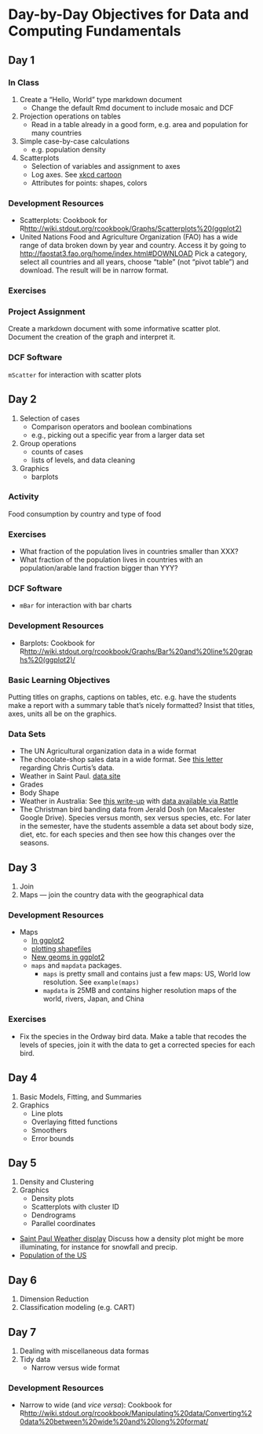 Day-by-Day Objectives for Data and Computing Fundamentals
=====================

Day 1
--------------

### In Class
1. Create a "Hello, World" type markdown document
    * Change the default Rmd document to include mosaic and DCF
2. Projection operations on tables
    * Read in a table already in a good form, e.g. area and population for many countries
3. Simple case-by-case calculations
    * e.g. population density
4. Scatterplots
    * Selection of variables and assignment to axes
    * Log axes.  See [xkcd cartoon](http://xkcd.com/1162/)
    * Attributes for points: shapes, colors
    
### Development Resources

* Scatterplots: Cookbook for R<http://wiki.stdout.org/rcookbook/Graphs/Scatterplots%20(ggplot2)>
* United Nations Food and Agriculture Organization (FAO) has a wide range of data broken down by year and country. Access it by going to <http://faostat3.fao.org/home/index.html#DOWNLOAD> Pick a category, select all countries and all years, choose "table" (not "pivot table") and download.  The result will be in narrow format.   

### Exercises

### Project Assignment

Create a markdown document with some informative scatter plot.  Document the creation of the graph and interpret it.

### DCF Software

`mScatter` for interaction with scatter plots

Day 2
--------------
1. Selection of cases
    * Comparison operators and boolean combinations
    * e.g., picking out a specific year from a larger data set
2. Group operations
    * counts of cases
    * lists of levels, and data cleaning
3. Graphics
    * barplots


### Activity

Food consumption by country and type of food

### Exercises

* What fraction of the population lives in countries smaller than XXX?
* What fraction of the population lives in countries with an population/arable land fraction bigger than YYY?

### DCF Software

* `mBar` for interaction with bar charts

### Development Resources

* Barplots: Cookbook for R<http://wiki.stdout.org/rcookbook/Graphs/Bar%20and%20line%20graphs%20(ggplot2)/>

### Basic Learning Objectives

Putting titles on graphs, captions on tables, etc. e.g. have the students make a report with a summary table that's nicely formatted?  Insist that titles, axes, units all be on the graphics.

### Data Sets
* The UN Agricultural organization data in a wide format
* The chocolate-shop sales data in a wide format.  See [this letter](https://mail.google.com/mail/u/0/?shva=1#inbox/13b76703fd8dec48) regarding Chris Curtis's data.  
* Weather in Saint Paul.  [data site](http://cdo.ncdc.noaa.gov/qclcd/QCLCD)
* Grades 
* Body Shape
* Weather in Australia: See [this write-up](http://onepager.togaware.com/Models.pdf) with [data available via Rattle](http://rattle.togaware.com/weather.csv)
* The Christman bird banding data from Jerald Dosh (on Macalester Google Drive).  Species versus month, sex versus species, etc.  For later in the semester, have the students assemble a data set about body size, diet, etc. for each species and then see how this changes over the seasons.

Day 3
--------------
1. Join
2. Maps --- join the country data with the geographical data


### Development Resources

* Maps
    * [In ggplot2](http://spatialanalysis.co.uk/2012/02/great-maps-ggplot2/)
    * [plotting shapefiles](http://uce.uniovi.es/mundor/howtoplotashapemap.html)
    * [New geoms in ggplot2](http://cloud.github.com/downloads/hadley/ggplot2/guide-col.pdf)
    * `maps` and `mapdata` packages.  
        * `maps` is pretty small and contains just a few maps: US, World low resolution.  See `example(maps)`
        * `mapdata` is 25MB and contains higher resolution maps of the world, rivers, Japan, and China
        
### Exercises

* Fix the species in the Ordway bird data.  Make a table that recodes the levels of species, join it with the data to get a corrected species for each bird.
        
Day 4
-------------
1. Basic Models, Fitting, and Summaries
2. Graphics
    * Line plots
    * Overlaying fitted functions
    * Smoothers
    * Error bounds
    


Day 5
-------------
1. Density and Clustering
2. Graphics
    * Density plots
    * Scatterplots with cluster ID
    * Dendrograms
    * Parallel coordinates

* [Saint Paul Weather display](http://www.startribune.com/lifestyle/185479852.html) Discuss how a density plot might be more illuminating, for instance for snowfall and precip. 
* [Population of the US](http://bmander.com/dotmap/index.html)

Day 6
-------------
1. Dimension Reduction
2. Classification modeling (e.g. CART)

Day 7
-------------
1. Dealing with miscellaneous data formas
2. Tidy data
    * Narrow versus wide format

### Development Resources

* Narrow to wide (and *vice versa*): Cookbook for R<http://wiki.stdout.org/rcookbook/Manipulating%20data/Converting%20data%20between%20wide%20and%20long%20format/>

